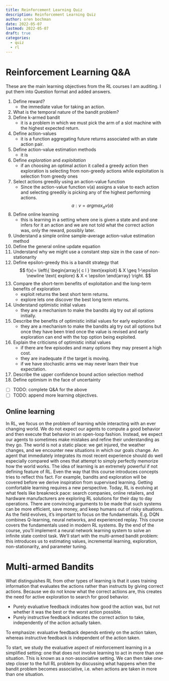 ```yaml
---
title: Reinforcement Learning Quiz
description: Reinforcement Learning Quiz
author: oren bochman
date: 2022-05-07
lastmod: 2022-05-07
draft: true
categories:
  - quiz
  - rl
---
```


# Reinforcement Learning Q&A
These are the main learning objectives from the RL courses I am auditing. I put them into Question format and added answers.
 
1. Define reward?
    - the immediate value for taking an action.
1. What is the temporal nature of the bandit problem?
1. Define k-armed bandit
    - it is a problem in which we must pick the arm of a slot machine with the highest expected return.
1. Define action-values
    - it is a function aggregating future returns associated with an state action pair.
1. Define action-value estimation methods
    - it is 
1. Define *exploration* and *exploitation*
    - if an choosing an optimal action it called a greedy action then exploration is selecting from non-greedy actions while exploitation is selection from greedy ones
1. Select actions greedily using an action-value function
    - Since the action-value function v(a) assigns a value to each action and selecting greedily is picking any of the highest performing actions.
    $$ a : v = argmax_a v(a) $$
1. Define online learning
    - this is learning in a setting where one is given a state and and one infers for it an action and we are not told what the correct action was, only the reward, possibly later.
1. Understand a simple online sample-average action-value estimation method
1. Define the general online update equation
1. Understand why we might use a constant step size in the case of non-stationarity
1. Define epsilon-greedy
    this is a bandit strategy that
$$ 
    f(x)= \left\{ 
        \begin{array}{ c l }
         \text{exploit} & X \geq 1-\epsilon   \newline
         \text{ explore}  & X < \epsilon
        \end{array}
   \right.
 $$
1. Compare the short-term benefits of exploitation and the long-term benefits of exploration
    - exploit returns the best short term returns.
    - explore lets one discover the best long term returns.
1. Understand optimistic initial values
    - they are a mechanism to make the bandits alg try out all options initially.
1. Describe the benefits of optimistic initial values for early exploration
    - they are a mechanism to make the bandits alg try out all options but once they have been tried once the value is revised and early exploration can end with the top option being exploited. 
1. Explain the criticisms of optimistic initial values
    - if there are few episodes and many options they may present a high cost.
    - they are inadequate if the target is moving.
    - if we have stochastic arms we may never learn their true expectation.
1. Describe the upper confidence bound action selection method
1. Define optimism in the face of uncertainty

- [ ] TODO: complete Q&A for the above
- [ ] TODO: append more learning objectives.


## Online learning 

In RL, we focus on the problem of learning while interacting with an ever changing world. We do not expect our agents to compute a good behavior and then execute that behavior in an open-loop fashion. Instead, we expect our agents to sometimes make mistakes and refine their understanding as they go. The world is not a static place: we get injured, the weather changes, and we encounter new situations in which our goals change.  An agent that immediately integrates its most recent experience should do well especially compared with ones that attempt to simply perfectly memorize how the world works.
The idea of learning \emph{online} is an extremely powerful if not defining feature of RL. Even the way that this course introduces concepts tries to reflect this fact. For example, bandits and exploration will be covered before we derive inspiration from supervised learning. Getting comfortable learning \emph{online} requires a new perspective. Today, RL is evolving at what feels like breakneck pace: search companies, online retailers, and hardware manufacturers are exploring RL solutions for their day to day operations. There are convincing arguments to be made that such systems can be more efficient, save money, and keep humans out of risky situations. As the field evolves, it's important to focus on the fundamentals. E.g. DQN combines Q-learning, neural networks, and experienced replay. This course covers the fundamentals used in modern RL systems. By the end of the course, you'll implement a neural network learning system to solve an infinite state control task. We'll start with the multi-armed bandit problem: this introduces us to estimating values, incremental learning, exploration, non-stationarity, and parameter tuning.

# Multi-armed Bandits

What distinguishes RL from other types of learning is that it uses training information that evaluates the actions rather than instructs by giving correct actions. Because we do not know what the correct actions are, this creates the need for active exploration to search for good behavior.

- Purely evaluative feedback indicates how good the action was, but not   whether it was the best or the worst action possible.
- Purely instructive feedback indicates the correct action to take, independently of the action actually taken.

To emphasize: evaluative feedback depends entirely on the action taken, whereas instructive feedback is independent of the action taken.

To start, we study the evaluative aspect of reinforcement learning in a simplified setting: one that does not involve learning to act in more than one situation. This is known as a non-associative setting. We can then take one-step closer to the full RL problem by discussing what happens when the bandit problem becomes associative, i.e. when actions are taken in more than one situation.
